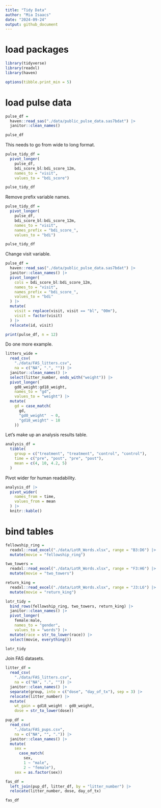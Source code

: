 ```yaml
---
title: "Tidy Data"
author: "Mia Isaacs"
date: "2024-09-24"
output: github_document
---
```


# load packages

```r
library(tidyverse)
library(readxl)
library(haven)

options(tibble.print_min = 5)
```

# load pulse data

```r
pulse_df = 
  haven::read_sas("./data/public_pulse_data.sas7bdat") |>
  janitor::clean_names()

pulse_df
```
This needs to go from wide to long format.

```r
pulse_tidy_df = 
  pivot_longer(
    pulse_df, 
    bdi_score_bl:bdi_score_12m,
    names_to = "visit", 
    values_to = "bdi_score")

pulse_tidy_df
```

Remove prefix variable names.

```r
pulse_tidy_df = 
  pivot_longer(
    pulse_df, 
    bdi_score_bl:bdi_score_12m,
    names_to = "visit", 
    names_prefix = "bdi_score_",
    values_to = "bdi")

pulse_tidy_df
```

Change visit variable.

```r
pulse_df = 
  haven::read_sas("./data/public_pulse_data.sas7bdat") |>
  janitor::clean_names() |>
  pivot_longer(
    cols = bdi_score_bl:bdi_score_12m,
    names_to = "visit", 
    names_prefix = "bdi_score_",
    values_to = "bdi"
  ) |>
  mutate(
    visit = replace(visit, visit == "bl", "00m"),
    visit = factor(visit)
  ) |>
  relocate(id, visit)

print(pulse_df, n = 12)
```

Do one more example.

```r
litters_wide = 
  read_csv(
    "./data/FAS_litters.csv",
    na = c("NA", ".", "")) |>
  janitor::clean_names() |>
  select(litter_number, ends_with("weight")) |> 
  pivot_longer(
    gd0_weight:gd18_weight,
    names_to = "gd", 
    values_to = "weight") |> 
  mutate(
    gd = case_match(
      gd,
      "gd0_weight"  ~ 0,
      "gd18_weight" ~ 18
    ))
```

Let's make up an analysis results table.

```r
analysis_df =
  tibble(
    group = c("treatment", "treatment", "control", "control"),
    time = c("pre", "post", "pre", "post"),
    mean = c(4, 10, 4.2, 5)
  )
```

Pivot wider for human readability.

```r
analysis_df |>
  pivot_wider(
    names_from = time,
    values_from = mean
  ) |>
  knitr::kable()
```

# bind tables

```r
fellowship_ring = 
  readxl::read_excel("./data/LotR_Words.xlsx", range = "B3:D6") |>
  mutate(movie = "fellowship_ring")

two_towers = 
  readxl::read_excel("./data/LotR_Words.xlsx", range = "F3:H6") |>
  mutate(movie = "two_towers")

return_king = 
  readxl::read_excel("./data/LotR_Words.xlsx", range = "J3:L6") |>
  mutate(movie = "return_king")
```

```r
lotr_tidy = 
  bind_rows(fellowship_ring, two_towers, return_king) |>
  janitor::clean_names() |>
  pivot_longer(
    female:male,
    names_to = "gender", 
    values_to = "words") |>
  mutate(race = str_to_lower(race)) |> 
  select(movie, everything()) 

lotr_tidy
```

Join FAS datasets.

```r
litter_df = 
  read_csv(
    "./data/FAS_litters.csv",
    na = c("NA", ".", "")) |>
  janitor::clean_names() |>
  separate(group, into = c("dose", "day_of_tx"), sep = 3) |>
  relocate(litter_number) |>
  mutate(
    wt_gain = gd18_weight - gd0_weight,
    dose = str_to_lower(dose))
```

```r
pup_df = 
  read_csv(
    "./data/FAS_pups.csv",
    na = c("NA", "", ".")) |>
  janitor::clean_names() |>
  mutate(
    sex = 
      case_match(
        sex, 
        1 ~ "male", 
        2 ~ "female"),
    sex = as.factor(sex)) 
```

```r
fas_df = 
  left_join(pup_df, litter_df, by = "litter_number") |>
  relocate(litter_number, dose, day_of_tx)

fas_df
```




